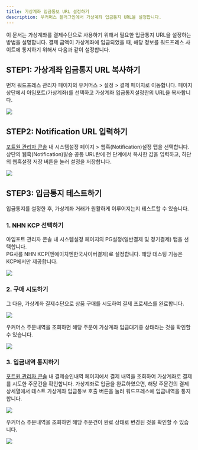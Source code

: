 ```yaml
---
title: 가상계좌 입금통보 URL 설정하기
description: 우커머스 플러그인에서 가상계좌 입금통지 URL을 설정합니다.
---
```





이 문서는 가상계좌를 결제수단으로 사용하기 위해서 필요한 입금통지 URL을 설정하는 방법을 설명합니다. 결제 금액이 가상계좌에 입금되었을 때, 해당 정보를 워드프레스 사이트에 통지하기 위해서 다음과 같이 설정합니다.

## STEP1: 가상계좌 입금통지 URL 복사하기

먼저 워드프레스 관리자 페이지의 우커머스 > 설정 > 결제 페이지로 이동합니다. 페이지 상단에서 아임포트(가상계좌)를 선택하고 가상계좌 입금통지설정란의 URL을 복사합니다.

![](</gitbook-assets/ko/vbank-1.png>)

## STEP2: Notification URL 입력하기

[포트원 관리자 콘솔](https://admin.portone.io) 내 시스템설정 페이지 > 웹훅(Notification)설정 탭을 선택합니다. 상단의 웹훅(Notification)발송 공통 URL란에 전 단계에서 복사한 값을 입력하고, 하단의 웹훅설정 저장 버튼을 눌러 설정을 저장합니다.

![](</gitbook-assets/ko/vbank-2.png>)

## STEP3: 입금통지 테스트하기

입금통지를 설정한 후, 가상계좌 거래가 원활하게 이루어지는지 테스트할 수 있습니다.

### 1. NHN KCP 선택하기

아임포트 관리자 콘솔 내 시스템설정 페이지의 PG설정(일반결제 및 정기결제) 탭을 선택합니다.\
PG사를 NHN KCP(엔에이치엔한국사이버결제)로 설정합니다. 해당 테스팅 기능은 KCP에서만 제공합니다.

![](</gitbook-assets/ko/vbank-3.png>)

### 2. 구매 시도하기

그 다음, 가상계좌 결제수단으로 상품 구매를 시도하여 결제 프로세스를 완료합니다.

![](</gitbook-assets/ko/vbank-4.png>)

우커머스 주문내역을 조회하면 해당 주문이 가상계좌 입금대기중 상태라는 것을 확인할 수 있습니다.

![](</gitbook-assets/ko/vbank-5.png>)

### 3. 입금내역 통지하기

[포트원 관리자 콘솔](https://admin.portone.io) 내 결제승인내역 페이지에서 결제 내역을 조회하여 가상계좌로 결제를 시도한 주문건을 확인합니다. 가상계좌로 입금을 완료하였으면, 해당 주문건의 결제상세열에서 테스트 가상계좌 입금통보 호출 버튼을 눌러 워드프레스에 입금내역을 통지합니다.

![](</gitbook-assets/ko/vbank-6.png>)

우커머스 주문내역을 조회하면 해당 주문건이 완료 상태로 변경된 것을 확인할 수 있습니다.

![](</gitbook-assets/ko/vbank-7.png>)
